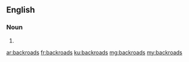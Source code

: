 ==English==

===Noun===
{{head|en|plural}}

# {{plural of|backroad|lang=en|nocat=1}}

[[ar:backroads]]
[[fr:backroads]]
[[ku:backroads]]
[[mg:backroads]]
[[my:backroads]]